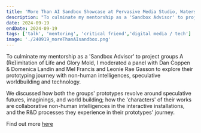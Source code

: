 ```yaml
---
title: 'More Than AI Sandbox Showcase at Pervasive Media Studio, Watershed'
description: "To culminate my mentorship as a 'Sandbox Advisor' to project groups A (Re)imitation of Life and Glory Mold, I moderated a panel with Dan Coppen & Domenica Landin and Mel Francis and Leonie Rae Gasson to explore their prototyping journey with non-human intelligences, speculative worldbuilding and technology.  "
date: 2024-09-19
endDate: 2024-09-19
tags: ['talk', 'mentoring', 'critical friend','digital media / tech']
image: './240919_moreThanAIsandbox.png'
---
```



To culminate my mentorship as a 'Sandbox Advisor' to project groups A (Re)imitation of Life and Glory Mold, I moderated a panel with Dan Coppen & Domenica Landin and Mel Francis and Leonie Rae Gasson to explore their prototyping journey with non-human intelligences, speculative worldbuilding and technology.  

We discussed how both the groups' prototypes revolve around speculative futures, imaginings, and world building; how the 'characters' of their works are collaborative non-human intelligences in the interactive installations, and the R&D processes they experience in their prototypes' journey. 

    
Find out more [here](https://www.watershed.co.uk/studio/projects/more-ai-sandbox)